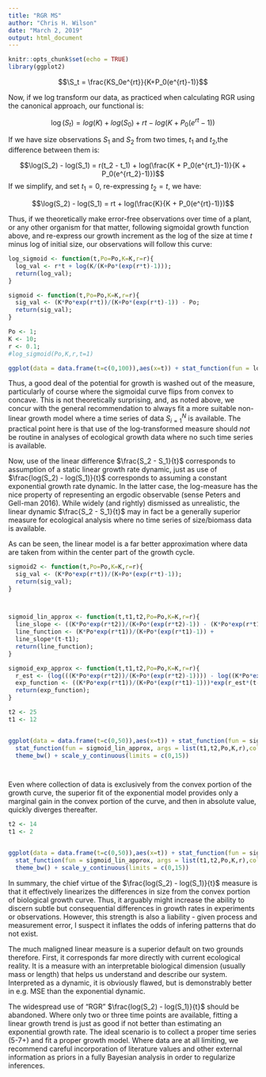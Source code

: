```yaml
---
title: "RGR MS"
author: "Chris H. Wilson"
date: "March 2, 2019"
output: html_document
---
```


```r
knitr::opts_chunk$set(echo = TRUE)
library(ggplot2)

```



$$\S_t = \frac{KS_0e^{rt}}{K+P_0(e^{rt}-1)}$$

Now, if we log transform our data, as practiced when calculating RGR using the canonical approach, our functional is: 

$$\log(S_t) = log(K) + log(S_0) + rt - log(K + P_0(e^{rt}-1))$$

If we have size observations $S_1$ and $S_2$ from two times, $t_1$ and $t_2$,the difference between them is: 

$$\log(S_2) - log(S_1) = r(t_2 - t_1) + log(\frac{K + P_0(e^{rt_1}-1)}{K + P_0(e^{rt_2}-1)})$$
If we simplify, and set $t_1=0$, re-expressing $t_2=t$, we have: 

$$\log(S_2) - log(S_1) = rt + log(\frac{K}{K + P_0(e^{rt}-1)})$$

Thus, if we theoretically make error-free observations over time of a plant, or any other organism for that matter, following sigmoidal growth function above, and re-express our growth increment as the log of the size at time $t$ minus log of initial size, our observations will follow this curve:

```r
log_sigmoid <- function(t,Po=Po,K=K,r=r){
  log_val <- r*t + log(K/(K+Po*(exp(r*t)-1)));
  return(log_val);
}

sigmoid <- function(t,Po=Po,K=K,r=r){
  sig_val <- (K*Po*exp(r*t))/(K+Po*(exp(r*t)-1)) - Po;
  return(sig_val);
}

Po <- 1;
K <- 10;
r <- 0.1;
#log_sigmoid(Po,K,r,t=1)

ggplot(data = data.frame(t=c(0,100)),aes(x=t)) + stat_function(fun = log_sigmoid, args = list(Po,K,r)) + stat_function(fun = sigmoid, args = list(Po,K,r), color = "red") + theme_bw()

```


Thus, a good deal of the potential for growth is washed out of the measure, particularly of course where the sigmoidal curve flips from convex to concave. This is not theoretically surprising, and, as noted above, we concur with the general recommendation to always fit a more suitable non-linear growth model where a time series of data ${S}^N_{i=1}$ is available. The practical point here is that use of the log-transformed measure should *not* be routine in analyses of ecological growth data where no such time series is available. 

Now, use of the linear difference $\frac{S_2 - S_1}{t}$ corresponds to assumption of a static linear growth rate dynamic, just as use of $\frac{log(S_2) - log(S_1)}{t}$ corresponds to assuming a constant exponential growth rate dynamic. In the latter case, the log-measure has the nice property of representing an ergodic observable (sense Peters and Gell-man 2016). While widely (and rightly) dismissed as unrealistic, the linear dynamic $\frac{S_2 - S_1}{t}$ may in fact be a generally superior measure for ecological analysis where no time series of size/biomass data is available.  


As can be seen, the linear model is a far better approximation where data are taken from within the center part of the growth cycle. 
```r


sigmoid2 <- function(t,Po=Po,K=K,r=r){
  sig_val <- (K*Po*exp(r*t))/(K+Po*(exp(r*t)-1));
  return(sig_val);
}



sigmoid_lin_approx <- function(t,t1,t2,Po=Po,K=K,r=r){
  line_slope <- ((K*Po*exp(r*t2))/(K+Po*(exp(r*t2)-1)) - (K*Po*exp(r*t1))/(K+Po*(exp(r*t1)-1)))/(t2-t1);
  line_function <- (K*Po*exp(r*t1))/(K+Po*(exp(r*t1)-1)) + 
  line_slope*(t-t1);
  return(line_function);
}

sigmoid_exp_approx <- function(t,t1,t2,Po=Po,K=K,r=r){
  r_est <- (log(((K*Po*exp(r*t2))/(K+Po*(exp(r*t2)-1)))) - log((K*Po*exp(r*t1))/(K+Po*(exp(r*t1)-1))))/(t2-t1);
  exp_function <- ((K*Po*exp(r*t1))/(K+Po*(exp(r*t1)-1)))*exp(r_est*(t-t1));
  return(exp_function);
}

t2 <- 25
t1 <- 12


ggplot(data = data.frame(t=c(0,50)),aes(x=t)) + stat_function(fun = sigmoid2, args = list(Po,K,r)) + stat_function(fun = sigmoid_exp_approx, args = list(t1,t2,Po,K,r), color = "red") +
  stat_function(fun = sigmoid_lin_approx, args = list(t1,t2,Po,K,r),color = "green") +
  theme_bw() + scale_y_continuous(limits = c(0,15))




```

Even where collection of data is exclusively from the convex portion of the growth curve, the superior fit of the exponential model provides only a marginal gain in the convex portion of the curve, and then in absolute value, quickly diverges thereafter. 

```r
t2 <- 14
t1 <- 2


ggplot(data = data.frame(t=c(0,50)),aes(x=t)) + stat_function(fun = sigmoid2, args = list(Po,K,r)) + stat_function(fun = sigmoid_exp_approx, args = list(t1,t2,Po,K,r), color = "red") +
  stat_function(fun = sigmoid_lin_approx, args = list(t1,t2,Po,K,r),color = "green") +
  theme_bw() + scale_y_continuous(limits = c(0,15))

```


In summary, the chief virtue of the $\frac{log(S_2) - log(S_1)}{t}$ measure is that it effectively linearizes the differences in size from the convex portion of biological growth curve. Thus, it arguably might increase the ability to discern subtle but consequential differences in growth rates in experiments or observations. However, this strength is also a liability - given process and measurement error, I suspect it inflates the odds of infering patterns that do not exist. 

The much maligned linear measure is a superior default on two grounds therefore. First, it corresponds far more directly with current ecological reality. It is a measure with an interpretable biological dimension (usually mass or length) that helps us understand and describe our system. Interpreted as a dynamic, it is obviously flawed, but is demonstrably better in e.g. MSE than the exponential dynamic.  

The widespread use of "RGR" $\frac{log(S_2) - log(S_1)}{t}$ should be abandoned. Where only two or three time points are available, fitting a linear growth trend is just as good if not better than estimating an exponential growth rate. The ideal scenario is to collect a proper time series (5-7+) and fit a proper growth model. Where data are at all limiting, we recommend careful incorporation of literature values and other external information as priors in a fully Bayesian analysis in order to regularize inferences. 




